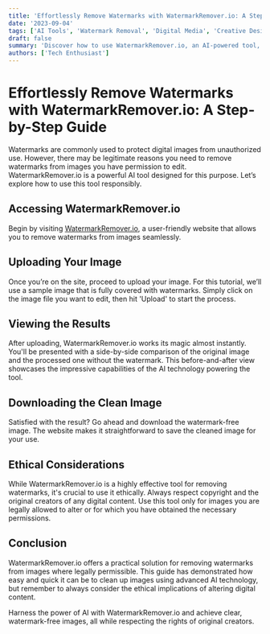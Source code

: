 ```yaml
---
title: 'Effortlessly Remove Watermarks with WatermarkRemover.io: A Step-by-Step Guide'
date: '2023-09-04'
tags: ['AI Tools', 'Watermark Removal', 'Digital Media', 'Creative Design']
draft: false
summary: 'Discover how to use WatermarkRemover.io, an AI-powered tool, to remove watermarks from images efficiently and effectively. This guide provides a practical walkthrough and emphasizes ethical considerations.'
authors: ['Tech Enthusiast']
---
```


# Effortlessly Remove Watermarks with WatermarkRemover.io: A Step-by-Step Guide

Watermarks are commonly used to protect digital images from unauthorized use. However, there may be legitimate reasons you need to remove watermarks from images you have permission to edit. WatermarkRemover.io is a powerful AI tool designed for this purpose. Let’s explore how to use this tool responsibly.

## Accessing WatermarkRemover.io

Begin by visiting [WatermarkRemover.io](http://watermarkremover.io/), a user-friendly website that allows you to remove watermarks from images seamlessly.

## Uploading Your Image

Once you’re on the site, proceed to upload your image. For this tutorial, we’ll use a sample image that is fully covered with watermarks. Simply click on the image file you want to edit, then hit 'Upload' to start the process.

## Viewing the Results

After uploading, WatermarkRemover.io works its magic almost instantly. You'll be presented with a side-by-side comparison of the original image and the processed one without the watermark. This before-and-after view showcases the impressive capabilities of the AI technology powering the tool.

## Downloading the Clean Image

Satisfied with the result? Go ahead and download the watermark-free image. The website makes it straightforward to save the cleaned image for your use.

## Ethical Considerations

While WatermarkRemover.io is a highly effective tool for removing watermarks, it's crucial to use it ethically. Always respect copyright and the original creators of any digital content. Use this tool only for images you are legally allowed to alter or for which you have obtained the necessary permissions.

## Conclusion

WatermarkRemover.io offers a practical solution for removing watermarks from images where legally permissible. This guide has demonstrated how easy and quick it can be to clean up images using advanced AI technology, but remember to always consider the ethical implications of altering digital content.

Harness the power of AI with WatermarkRemover.io and achieve clear, watermark-free images, all while respecting the rights of original creators.

